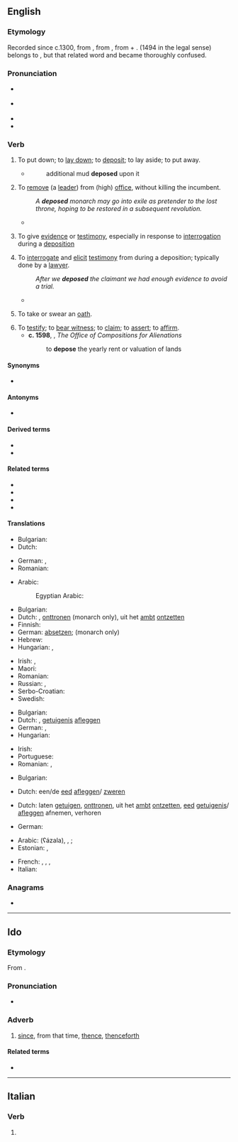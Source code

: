 {{also|dépose|déposé}}
==English==

===Etymology===
Recorded since c.1300, from {{inh|en|enm|-}}, from {{der|en|fro|deposer}}, from {{m|fro|de-|t=down}} + {{m|fro|poser|t=to put, place}}. {{m|en|deposition|Deposition}} (1494 in the legal sense) belongs to {{m|en|deposit}}, but that related word and {{m|en||depose}} became thoroughly confused.

===Pronunciation===
* {{a|UK}} {{IPA|en|/dɪˈpəʊz/}}
* {{a|US}} {{IPA|en|/diˈpoʊz/|/dəˈpoʊz/}}
* {{audio|en|en-us-depose.ogg|Audio (US)}}
* {{rhymes|en|əʊz|s=2}}

===Verb===
{{en-verb}}

# {{lb|en|literally|transitive}} To put down; to [[lay down]]; to [[deposit]]; to lay aside; to put away.
#* {{RQ:Woodward NHE}}
#*: additional mud '''deposed''' upon it <!--presumably this is a use of the passive-->
# {{lb|en|transitive}} To [[remove]] (a [[lead]]er) from (high) [[office]], without killing the incumbent.
#: ''A '''deposed''' monarch may go into exile as pretender to the lost throne, hoping to be restored in a subsequent revolution.''
#* {{RQ:Prynne Soveraigne Power|passage=a tyrant over his subjects, and therefore worthy to be '''deposed'''}}
# {{lb|en|law|intransitive}} To give [[evidence]] or [[testimony]], especially in response to [[interrogation]] during a [[deposition]]
# {{lb|en|legal|transitive}} To [[interrogate]] and [[elicit]] [[testimony]] from during a deposition; typically done by a [[lawyer]].
#: ''After we '''deposed''' the claimant we had enough evidence to avoid a trial.''
#*{{RQ:Shakespeare Richard 2|I|iii|passage='''Depose''' him in the justice of his cause.}}
# {{lb|en|intransitive}} To take or swear an [[oath]].
# To [[testify]]; to [[bear witness]]; to [[claim]]; to [[assert]]; to [[affirm]].
#* '''c. 1598''', {{w|Francis Bacon}}, ''The Office of Compositions for Alienations''
#*: to '''depose''' the yearly rent or valuation of lands

====Synonyms====
* {{l|en|declare}}

====Antonyms====
* {{l|en|restore}}

====Derived terms====
* {{l|en|deposable}}
* {{l|en|deposal}}

====Related terms====
* {{l|en|deponent}}
* {{l|en|deposit}}
* {{l|en|deposition}}
* {{l|en|depositio de bene esse}}

====Translations====
{{trans-top|to put - or lay something down}}
* Bulgarian: {{t|bg|депонирам}}
* Dutch: {{t+|nl|neerleggen}}
{{trans-mid}}
* German: {{t+|de|niederlegen}}, {{t+|de|deponieren}}
* Romanian: {{t+|ro|depune}}
{{trans-bottom}}

{{trans-top|to remove (a leader) from office}}
* Arabic:
*: Egyptian Arabic: {{t|arz|عزل|tr=ʕazal}}
* Bulgarian: {{t+|bg|детронирам}}
* Dutch: {{t+|nl|afzetten}}, [[onttronen]] (monarch only), uit het [[ambt]] [[ontzetten]]
* Finnish: {{t|fi|[[suistaa]] [[valta|vallasta]]}}
* German: [[absetzen]]; {{t+|de|entthronen}} (monarch only)
* Hebrew: {{t+|he|הדיח|m|tr=hediyakh}}
* Hungarian: {{t+|hu|eltávolít}}, {{t+|hu|letesz}}
{{trans-mid}}
* Irish: {{t|ga|(Ceannaire) do briseadh amach}}, {{t|ga|aithríoghadh}} {{qualifier|monarch only}}
* Maori: {{t|mi|whakataka}}
* Romanian: {{t+|ro|detronare|f}}
* Russian: {{t+|ru|низлага́ть|impf}}, {{t+|ru|низложи́ть|pf}}
* Serbo-Croatian: {{t+|sh|svrgnuti}}
* Swedish: {{t+|sv|avsätta}}
{{trans-bottom}}

{{trans-top|to give evidence or testimony}}
* Bulgarian: {{t|bg|давам показания}}
* Dutch: {{t+|nl|getuigen}}, [[getuigenis]] [[afleggen]]
* German: {{t+|de|unter}} {{t+|de|Eid|m}} {{t+|de|aussagen}}, {{t+|de|bezeugen}}
* Hungarian: {{t+|hu|tanúsít}}
{{trans-mid}}
* Irish: {{t|ga|fianaise a thabhairt}}
* Portuguese: {{t+|pt|depor}}
* Romanian: {{t+|ro|mărturisi}}, {{t|ro|a depune mărturie}}
{{trans-bottom}}

{{trans-top|to take an oath}}
* Bulgarian: {{t|bg|давам клетва}}
{{trans-mid}}
* Dutch: een/de [[eed]] [[afleggen]]/ [[zweren]]
{{trans-bottom}}

{{trans-top|to interrogate and elicit testimony}}
* Dutch: laten [[getuigen]], [[onttronen]], uit het [[ambt]] [[ontzetten]], [[eed]] [[getuigenis]]/ [[afleggen]] afnemen, verhoren
{{trans-mid}}
* German: {{t+|de|verhören}}
{{trans-bottom}}

{{checktrans-top}}
* Arabic: {{l|ar|عزل}} (ʕázala), {{t-check|ar|خَلَعَ}}, {{t+check|ar|قال|alt=أَقَالَ}}; {{t-check|ar|[[شَهِدَ]] [[أَمَامَ]] [[مَحْكَمَة]]}}
* Estonian: {{t-check|et|võimult kõrvaldama}}, {{t-check|et|([[kirjalikult]]) [[tunnistama]]}}
{{trans-mid}}
* French: {{t-check|fr|déposer}}, {{t-check|fr|faire une déposition}}, {{t-check|fr|prester serment}}, {{t-check|fr|interroger}}
* Italian: {{t+check|it|deporre}}
{{trans-bottom}}

===Anagrams===
* {{anagrams|en|a=deeops|Speedo|epodes|speedo}}

----

==Ido==

===Etymology===
From {{suffix|io|depos|t1=since, afterward|e|t2=adverb}}.

===Pronunciation===
* {{IPA|io|/de.ˈpo.se/|/dɛ.ˈpɔ.sɛ/}}

===Adverb===
{{io-adv}}

# [[since]], from that time, [[thence]], [[thenceforth]]

====Related terms====
* {{l|io|depos ke||since}}

----

==Italian==

===Verb===
{{head|it|verb form}}

# {{inflection of|it|deporre||3|s|phis}}